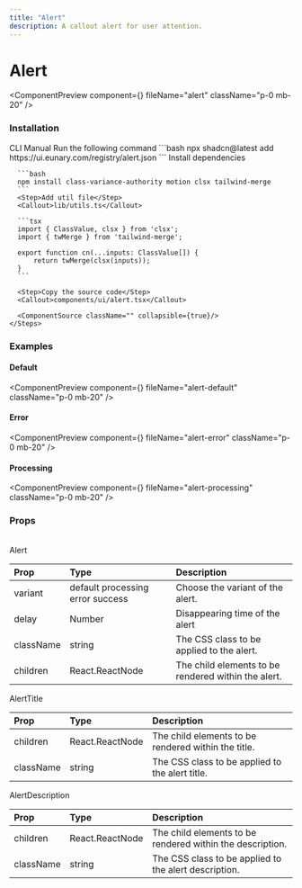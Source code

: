 ```yaml
---
title: "Alert"
description: A callout alert for user attention.
---
```


# Alert

<ComponentPreview component={<AlertDemo />} fileName="alert" className="p-0 mb-20" />

### Installation

<Tabs defaultValue="manual">
  <TabsList>
    <TabsTrigger value="cli">CLI</TabsTrigger>
    <TabsTrigger value="manual">Manual</TabsTrigger>
  </TabsList>

  <TabsContent value="cli">
    <Steps>
      <Step>Run the following command</Step>
      ```bash
      npx shadcn@latest add https://ui.eunary.com/registry/alert.json
      ```
    </Steps>
  </TabsContent>

  <TabsContent value="manual">
    <Steps>
      <Step>Install dependencies</Step>

      ```bash
      npm install class-variance-authority motion clsx tailwind-merge
      ```
      <Step>Add util file</Step>
      <Callout>lib/utils.ts</Callout>

      ```tsx
      import { ClassValue, clsx } from 'clsx';
      import { twMerge } from 'tailwind-merge';

      export function cn(...inputs: ClassValue[]) {
          return twMerge(clsx(inputs));
      }
      ```

      <Step>Copy the source code</Step>
      <Callout>components/ui/alert.tsx</Callout>
     
      <ComponentSource className="" collapsible={true}/>
    </Steps>
  </TabsContent>
</Tabs>

### Examples

#### Default

<ComponentPreview component={<AlertDefaultDemo />} fileName="alert-default" className="p-0 mb-20" />

#### Error

<ComponentPreview component={<AlertErrorDemo />} fileName="alert-error" className="p-0 mb-20" />

#### Processing

<ComponentPreview component={<AlertProcessDemo />} fileName="alert-processing" className="p-0 mb-20" />

### Props

<br/>
<Callout>Alert</Callout>

| Prop                | Type                     | Description                                        |
| :------------------ | :----------------------- | :------------------------------------------------- |
| <Callout>variant</Callout>           | <Callout>default</Callout> <Callout>processing</Callout> <Callout>error</Callout> <Callout>success</Callout>| Choose the variant of the alert.|
| <Callout>delay</Callout>             | <Callout>Number</Callout>                   | Disappearing time of the alert                     |
| <Callout>className</Callout>         | <Callout>string</Callout>                   | The CSS class to be applied to the alert.          |
| <Callout>children</Callout>          | <Callout>React.ReactNode</Callout>          | The child elements to be rendered within the alert.|



<Callout>AlertTitle</Callout>

| Prop                | Type                     | Description                                        |
| :------------------ | :----------------------- | :------------------------------------------------- |
| <Callout>children</Callout>          | <Callout>React.ReactNode</Callout>          | The child elements to be rendered within the title.|
| <Callout>className</Callout>         | <Callout>string</Callout>                   | The CSS class to be applied to the alert title.    |


<Callout>AlertDescription</Callout>

| Prop                | Type                     | Description                                        |
| :------------------ | :----------------------- | :------------------------------------------------- |
| <Callout>children</Callout>          | <Callout>React.ReactNode</Callout>          | The child elements to be rendered within the description.|
| <Callout>className</Callout>         | <Callout>string</Callout>                   | The CSS class to be applied to the alert description.|




<ExploreComponents recentlyAddedComponent="recent-component" nextComponent="theme-toggler"/>